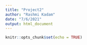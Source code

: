 ```yaml
---
title: "Project2"
author: "Rashmi Kadam"
date: "7/6/2021"
output: html_document
---
```


```r
knitr::opts_chunk$set(echo = TRUE)
```

